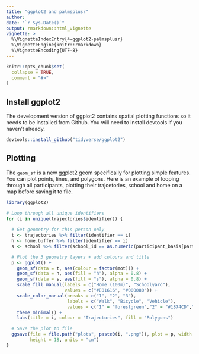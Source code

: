 ```yaml
---
title: "ggplot2 and palmsplusr"
author:
date: "`r Sys.Date()`"
output: rmarkdown::html_vignette
vignette: >
  %\VignetteIndexEntry{4-ggplot2-palmsplusr}
  %\VignetteEngine{knitr::rmarkdown}
  %\VignetteEncoding{UTF-8}
---
```


```r
knitr::opts_chunk$set(
  collapse = TRUE,
  comment = "#>"
)
```

## Install ggplot2

The development version of ggplot2 contains spatial plotting functions so it needs to be installed from Github. You will need to install devtools if you haven't already.

```r
devtools::install_github("tidyverse/ggplot2")
```


## Plotting 

The `geom_sf` is a new ggplot2 geom specifically for plotting simple features. You can plot points, lines, and polygons. Here is an example of looping through all participants, plotting their trajcetories, school and home on a map before saving it to file.

```r
library(ggplot2)

# Loop through all unique identifiers
for (i in unique(trajectories$identifier)) {
  
  # Get geometry for this person only
  t <- trajectories %>% filter(identifier == i)
  h <- home.buffer %>% filter(identifier == i)
  s <- school %>% filter(school_id == as.numeric(participant_basis[participant_basis$identifier == i, "school_id"]))

  # Plot the 3 geometry layers + add colours and title
  p <- ggplot() +
    geom_sf(data = t, aes(colour = factor(mot))) +
    geom_sf(data = h, aes(fill = "h"), alpha = 0.8) +
    geom_sf(data = s, aes(fill = "s"), alpha = 0.8) +
    scale_fill_manual(labels = c("Home (100m)", "Schoolyard"), 
                      values = c("#E01616", "#000080")) +
    scale_color_manual(breaks = c("1", "2", "3"), 
                       labels = c("Walk", "Bicycle", "Vehicle"),
                       values = c("1" = "forestgreen","2" = "#1874CD","3" = "#EE7600")) +
    theme_minimal() +
    labs(title = i, colour = "Trajectories", fill = "Polygons")

  # Save the plot to file
  ggsave(file = file.path("plots", paste0(i, ".png")), plot = p, width = 18, 
         height = 18, units = "cm")
}
```
